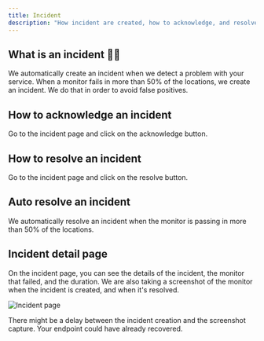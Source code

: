 ```yaml
---
title: Incident
description: "How incident are created, how to acknowledge, and resolve them🔥"
---
```


## What is an incident 🧑‍🏫

We automatically create an incident when we detect a problem with your service.
When a monitor fails in more than 50% of the locations, we create an incident.
We do that in order to avoid false positives.

## How to acknowledge an incident

Go to the incident page and click on the acknowledge button.

## How to resolve an incident

Go to the incident page and click on the resolve button.

## Auto resolve an incident

We automatically resolve an incident when the monitor is passing in more than
50% of the locations.


## Incident detail page

On the incident page, you can  see the details of the incident, the monitor that failed, and the duration.
We are also taking a screenshot of the monitor when the incident is created, and when it's resolved.


  <img
    src="/images/incident/incident-detail.png"
    alt="Incident page"
  />

<Aside>There might be a delay between the incident creation and the screenshot capture. Your endpoint could have already recovered.</Aside>